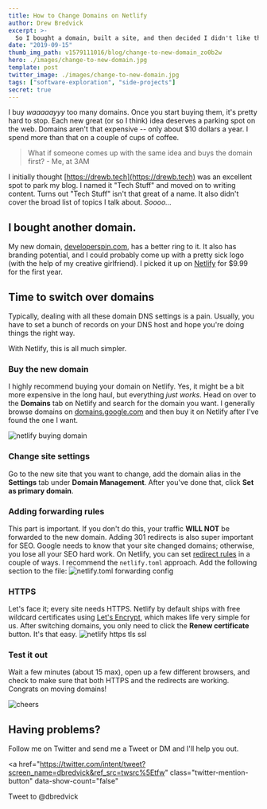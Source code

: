 ```yaml
---
title: How to Change Domains on Netlify
author: Drew Bredvick
excerpt: >-
  So I bought a domain, built a site, and then decided I didn't like the name. Follow along on my journey to switch domains on Netlify; HTTPS fixes included.
date: "2019-09-15"
thumb_img_path: v1579111016/blog/change-to-new-domain_zo0b2w
hero: ./images/change-to-new-domain.jpg
template: post
twitter_image: ./images/change-to-new-domain.jpg
tags: ["software-exploration", "side-projects"]
secret: true
---
```


I buy _waaaaayyy_ too many domains. Once you start buying them, it's pretty hard to stop. Each new great (or so I think) idea deserves a parking spot on the web. Domains aren't that expensive -- only about \$10 dollars a year. I spend more than that on a couple of cups of coffee.

> What if someone comes up with the same idea and buys the domain first? - Me, at 3AM

I initially thought [https://drewb.tech](https://drewb.tech) was an excellent spot to park my blog. I named it "Tech Stuff" and moved on to writing content. Turns out "Tech Stuff" isn't that great of a name. It also didn't cover the broad list of topics I talk about. _Soooo..._

## I bought another domain.

My new domain, [developerspin.com](https://developerspin.com), has a better ring to it. It also has branding potential, and I could probably come up with a pretty sick logo (with the help of my creative girlfriend). I picked it up on [Netlify](https://netlify.com) for \$9.99 for the first year.

## Time to switch over domains

Typically, dealing with all these domain DNS settings is a pain. Usually, you have to set a bunch of records on your DNS host and hope you're doing things the right way.

With Netlify, this is all much simpler.

### Buy the new domain

I highly recommend buying your domain on Netlify. Yes, it might be a bit more expensive in the long haul, but everything _just works_. Head on over to the **Domains** tab on Netlify and search for the domain you want. I generally browse domains on [domains.google.com](https://domains.google.com) and then buy it on Netlify after I've found the one I want.

<div className="Image__Small">
  <img
    src="./images/buy-netlify-domain-pricing.png"
    title="Netlify buying domain"
    alt="netlify buying domain"
  />
</div>

### Change site settings

Go to the new site that you want to change, add the domain alias in the **Settings** tab under **Domain Management**. After you've done that, click **Set as primary domain**.

### Adding forwarding rules

This part is important. If you don't do this, your traffic **WILL NOT** be forwarded to the new domain. Adding 301 redirects is also super important for SEO. Google needs to know that your site changed domains; otherwise, you lose all your SEO hard work. On Netlify, you can set [redirect rules](https://www.netlify.com/docs/redirects/) in a couple of ways. I recommend the `netlify.toml` approach. Add the following section to the file:
![netlify.toml forwarding config](./images/netlify-toml-forwarding-config.png)

### HTTPS

Let's face it; every site needs HTTPS. Netlify by default ships with free wildcard certificates using [Let's Encrypt](https://letsencrypt.org), which makes life very simple for us. After switching domains, you only need to click the **Renew certificate** button. It's that easy.
![netlify https tls ssl](./images/https-ssl-tls-config.png)

### Test it out

Wait a few minutes (about 15 max), open up a few different browsers, and check to make sure that both HTTPS and the redirects are working. Congrats on moving domains!

![cheers](./images/cheers.jpg)

## Having problems?

Follow me on Twitter and send me a Tweet or DM and I'll help you out.

<a
  href="https://twitter.com/intent/tweet?screen_name=dbredvick&ref_src=twsrc%5Etfw"
  class="twitter-mention-button"
  data-show-count="false"
>
  Tweet to @dbredvick
</a>
